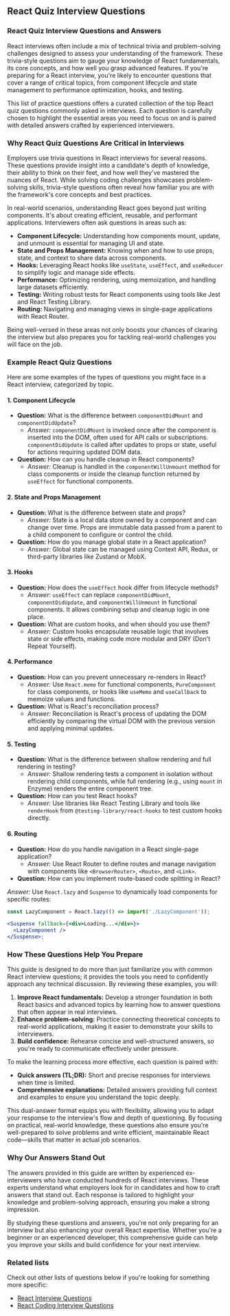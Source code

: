 ## React Quiz Interview Questions

### React Quiz Interview Questions and Answers

React interviews often include a mix of technical trivia and problem-solving challenges designed to assess your understanding of the framework. These trivia-style questions aim to gauge your knowledge of React fundamentals, its core concepts, and how well you grasp advanced features. If you're preparing for a React interview, you're likely to encounter questions that cover a range of critical topics, from component lifecycle and state management to performance optimization, hooks, and testing.

This list of practice questions offers a curated collection of the top React quiz questions commonly asked in interviews. Each question is carefully chosen to highlight the essential areas you need to focus on and is paired with detailed answers crafted by experienced interviewers.

### Why React Quiz Questions Are Critical in Interviews

Employers use trivia questions in React interviews for several reasons. These questions provide insight into a candidate's depth of knowledge, their ability to think on their feet, and how well they've mastered the nuances of React. While solving coding challenges showcases problem-solving skills, trivia-style questions often reveal how familiar you are with the framework's core concepts and best practices.

In real-world scenarios, understanding React goes beyond just writing components. It's about creating efficient, reusable, and performant applications. Interviewers often ask questions in areas such as:

- **Component Lifecycle:** Understanding how components mount, update, and unmount is essential for managing UI and state.
- **State and Props Management:** Knowing when and how to use props, state, and context to share data across components.
- **Hooks:** Leveraging React hooks like `useState`, `useEffect`, and `useReducer` to simplify logic and manage side effects.
- **Performance:** Optimizing rendering, using memoization, and handling large datasets efficiently.
- **Testing:** Writing robust tests for React components using tools like Jest and React Testing Library.
- **Routing:** Navigating and managing views in single-page applications with React Router.

Being well-versed in these areas not only boosts your chances of clearing the interview but also prepares you for tackling real-world challenges you will face on the job.

### Example React Quiz Questions

Here are some examples of the types of questions you might face in a React interview, categorized by topic.

#### **1. Component Lifecycle**

- **Question:** What is the difference between `componentDidMount` and `componentDidUpdate`?
  - _Answer:_ `componentDidMount` is invoked once after the component is inserted into the DOM, often used for API calls or subscriptions. `componentDidUpdate` is called after updates to props or state, useful for actions requiring updated DOM data.
- **Question:** How can you handle cleanup in React components?
  - _Answer:_ Cleanup is handled in the `componentWillUnmount` method for class components or inside the cleanup function returned by `useEffect` for functional components.

#### **2. State and Props Management**

- **Question:** What is the difference between state and props?
  - _Answer:_ State is a local data store owned by a component and can change over time. Props are immutable data passed from a parent to a child component to configure or control the child.
- **Question:** How do you manage global state in a React application?
  - _Answer:_ Global state can be managed using Context API, Redux, or third-party libraries like Zustand or MobX.

#### **3. Hooks**

- **Question:** How does the `useEffect` hook differ from lifecycle methods?
  - _Answer:_ `useEffect` can replace `componentDidMount`, `componentDidUpdate`, and `componentWillUnmount` in functional components. It allows combining setup and cleanup logic in one place.
- **Question:** What are custom hooks, and when should you use them?
  - _Answer:_ Custom hooks encapsulate reusable logic that involves state or side effects, making code more modular and DRY (Don't Repeat Yourself).

#### **4. Performance**

- **Question:** How can you prevent unnecessary re-renders in React?
  - _Answer:_ Use `React.memo` for functional components, `PureComponent` for class components, or hooks like `useMemo` and `useCallback` to memoize values and functions.
- **Question:** What is React's reconciliation process?
  - _Answer:_ Reconciliation is React's process of updating the DOM efficiently by comparing the virtual DOM with the previous version and applying minimal updates.

#### **5. Testing**

- **Question:** What is the difference between shallow rendering and full rendering in testing?
  - _Answer:_ Shallow rendering tests a component in isolation without rendering child components, while full rendering (e.g., using `mount` in Enzyme) renders the entire component tree.
- **Question:** How can you test React hooks?
  - _Answer:_ Use libraries like React Testing Library and tools like `renderHook` from `@testing-library/react-hooks` to test custom hooks directly.

#### **6. Routing**

- **Question:** How do you handle navigation in a React single-page application?
  - _Answer:_ Use React Router to define routes and manage navigation with components like `<BrowserRouter>`, `<Route>`, and `<Link>`.
- **Question:** How can you implement route-based code splitting in React?

_Answer:_ Use `React.lazy` and `Suspense` to dynamically load components for specific routes:

```jsx
const LazyComponent = React.lazy(() => import('./LazyComponent'));

<Suspense fallback={<div>Loading...</div>}>
  <LazyComponent />
</Suspense>;
```

### How These Questions Help You Prepare

This guide is designed to do more than just familiarize you with common React interview questions; it provides the tools you need to confidently approach any technical discussion. By reviewing these examples, you will:

1. **Improve React fundamentals:** Develop a stronger foundation in both React basics and advanced topics by learning how to answer questions that often appear in real interviews.
2. **Enhance problem-solving:** Practice connecting theoretical concepts to real-world applications, making it easier to demonstrate your skills to interviewers.
3. **Build confidence:** Rehearse concise and well-structured answers, so you're ready to communicate effectively under pressure.

To make the learning process more effective, each question is paired with:

- **Quick answers (TL;DR):** Short and precise responses for interviews when time is limited.
- **Comprehensive explanations:** Detailed answers providing full context and examples to ensure you understand the topic deeply.

This dual-answer format equips you with flexibility, allowing you to adapt your response to the interview's flow and depth of questioning. By focusing on practical, real-world knowledge, these questions also ensure you're well-prepared to solve problems and write efficient, maintainable React code—skills that matter in actual job scenarios.

### Why Our Answers Stand Out

The answers provided in this guide are written by experienced ex-interviewers who have conducted hundreds of React interviews. These experts understand what employers look for in candidates and how to craft answers that stand out. Each response is tailored to highlight your knowledge and problem-solving approach, ensuring you make a strong impression.

By studying these questions and answers, you're not only preparing for an interview but also enhancing your overall React expertise. Whether you're a beginner or an experienced developer, this comprehensive guide can help you improve your skills and build confidence for your next interview.

### Related lists

Check out other lists of questions below if you're looking for something more specific:

- [React Interview Questions](/react-interview-questions)
- [React Coding Interview Questions](/react-coding-interview-questions)
